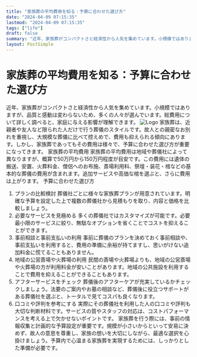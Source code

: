```yaml
---
title: "家族葬の平均費用を知る：予算に合わせた選び方"
date: "2024-04-09 07:15:35"
lastmod: "2024-04-09 07:15:35"
tags: ["life"]
draft: false
summary: "近年、家族葬がコンパクトさと経済性から人気を集めています。小規模ではありますが、品質と感動は変わらないため、多くの人々が選んでいます。総費用について詳しく調べると、家庭に与える影響が理解できます。"
layout: PostSimple
---
```

# 家族葬の平均費用を知る：予算に合わせた選び方
近年、家族葬がコンパクトさと経済性から人気を集めています。小規模ではありますが、品質と感動は変わらないため、多くの人々が選んでいます。総費用について詳しく調べると、家庭に与える影響が理解できます。
<img alt="Logo" src="https://cdn.seniorsselection.com/upload-logo/ja-funeral-new-14.webp"/>
家族葬は、近親者や友人など限られた人だけで行う葬儀のスタイルです。故人との親密なお別れを重視し、大規模な葬儀に比べて控えめで、費用も抑えられる傾向にあります。しかし、家族葬であってもその費用は様々で、予算に合わせた選び方が重要になってきます。
家族葬の平均費用
家族葬の平均費用は地域や葬儀社によって異なりますが、概算で50万円から150万円程度が目安です。この費用には遺体の搬送、安置、火葬料金、僧侶へのお布施、斎場利用料、祭壇・装花・棺などの基本的な葬儀の費用が含まれます。追加サービスや高価な棺を選ぶと、さらに費用は上がります。
予算に合わせた選び方
1. プランの比較検討
葬儀社ごとに様々な家族葬プランが用意されています。明確な予算を設定した上で複数の葬儀社から見積もりを取り、内容と価格を比較しましょう。
2. 必要なサービスを見極める
多くの葬儀社ではカスタマイズが可能です。必要最小限のサービスに絞り、無駄なオプションを省くことでコストを抑えることができます。
3. 事前相談と事前支払いの利用
事前に葬儀のプランを決めておく事前相談や、事前支払いを利用すると、費用の準備に余裕が持てますし、思いがけない追加料金に慌てることもありません。
4. 地域の公営斎場や火葬場の利用
民間の斎場や火葬場よりも、地域の公営斎場や火葬場の方が利用料金が安いことがあります。地域の公共施設を利用することで費用を抑えることができることもあります。
5. アフターサービスをチェック
葬儀後のアフターケアが充実しているかチェックしましょう。法要のご案内やお墓の相談など、葬儀後に役立つサポートがある葬儀社を選ぶと、トータルで見てコスパも良くなります。
6. 口コミや評判を参考にする
実際にその葬儀社を利用した人の口コミや評判も大切な判断材料です。サービスの質やスタッフの対応は、コストパフォーマンスを考える上で欠かせないポイントです。
家族葬を行う際には、事前の情報収集と計画的な予算設定が重要です。規模が小さいからといって安易に決めず、故人の意思を尊重し、家族の想いを大切にしながら、最適な選択を心掛けましょう。予算内で心温まる家族葬を実現するためには、しっかりとした準備が必要です。
        